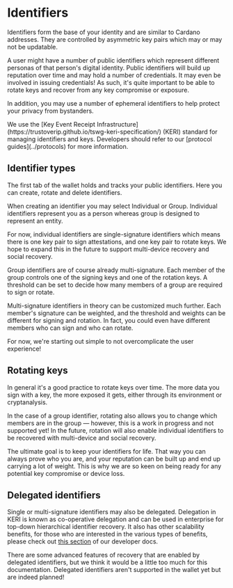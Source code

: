 
# Identifiers

Identifiers form the base of your identity and are similar to Cardano addresses.
They are controlled by asymmetric key pairs which may or may not be updatable.

A user might have a number of public identifiers which represent different personas of that person's digital identity.
Public identifiers will build up reputation over time and may hold a number of credentials.
It may even be involved in issuing credentials!
As such, it's quite important to be able to rotate keys and recover from any key compromise or exposure.

In addition, you may use a number of ephemeral identifiers to help protect your privacy from bystanders.

<Callout type="info">
  We use the [Key Event Receipt Infrastructure](https://trustoverip.github.io/tswg-keri-specification/) (KERI) standard for managing identifiers and keys.
  Developers should refer to our [protocol guides](../protocols) for more information.
</Callout>

## Identifier types

The first tab of the wallet holds and tracks your public identifiers.
Here you can create, rotate and delete identifiers.

When creating an identifier you may select Individual or Group.
Individual identifiers represent you as a person whereas group is designed to represent an entity.

For now, individual identifiers are single-signature identifiers which means there is one key pair to sign attestations, and one key pair to rotate keys.
We hope to expand this in the future to support multi-device recovery and social recovery.

Group identifiers are of course already multi-signature.
Each member of the group controls one of the signing keys and one of the rotation keys.
A threshold can be set to decide how many members of a group are required to sign or rotate.

<Callout type="info">
  Multi-signature identifiers in theory can be customized much further.
  Each member's signature can be weighted, and the threshold and weights can be different for signing and rotation.
  In fact, you could even have different members who can sign and who can rotate.

  For now, we're starting out simple to not overcomplicate the user experience!
</Callout>

## Rotating keys

In general it's a good practice to rotate keys over time.
The more data you sign with a key, the more exposed it gets, either through its environment or cryptanalysis.

In the case of a group identifier, rotating also allows you to change which members are in the group — however, this is a work in progress and not supported yet!
In the future, rotation will also enable individual identifiers to be recovered with multi-device and social recovery.

The ultimate goal is to keep your identifiers for life.
That way you can always prove who you are, and your reputation can be built up and end up carrying a lot of weight.
This is why we are so keen on being ready for any potential key compromise or device loss.

## Delegated identifiers

Single or multi-signature identifiers may also be delegated.
Delegation in KERI is known as co-operative delegation and can be used in enterprise for top-down hierarchical identifier recovery.
It also has other scalability benefits, for those who are interested in the various types of benefits, please check out [this section](../protocols/delegation) of our developer docs.

There are some advanced features of recovery that are enabled by delegated identifiers, but we think it would be a little too much for this documentation.
Delegated identifiers aren't supported in the wallet yet but are indeed planned!
